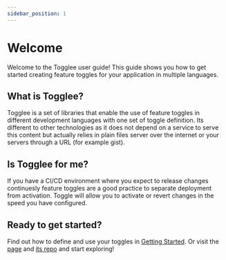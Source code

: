 ```yaml
---
sidebar_position: 1
---
```


# Welcome

Welcome to the Togglee user guide! This guide shows you how to get started creating feature toggles for your application in multiple languages.

## What is Togglee?

Togglee is a set of libraries that enable the use of feature toggles in different development languages with one set of toggle definition. Its different to other technologies as it does not depend on a service to serve this content but actually relies in plain files server over the internet or your servers through a URL (for example gist).


## Is Togglee for me?

If you have a CI/CD environment where you expect to release changes continuesly feature toggles are a good practice to separate deployment from activation. Toggle will allow you to activate or revert changes in the speed you have configured.


## Ready to get started?

Find out how to define and use your toggles in [Getting Started](./getting-started/). Or visit the [page](https://www.togglee.com/) and [its repo](https://github.com/togglee/) and start exploring!